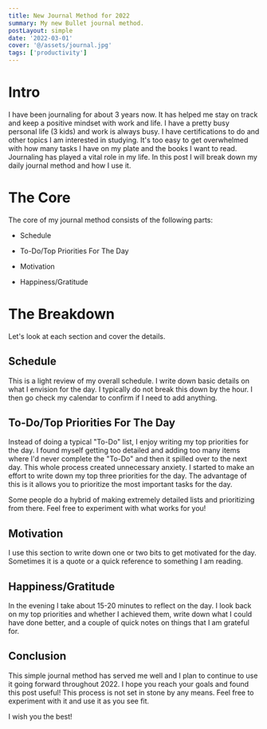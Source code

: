 ```yaml
---
title: New Journal Method for 2022
summary: My new Bullet journal method.
postLayout: simple
date: '2022-03-01'
cover: '@/assets/journal.jpg'
tags: ['productivity']
---
```

# Intro

I have been journaling for about 3 years now. It has helped me stay on track and keep a positive mindset with work and life. I have a pretty busy personal life (3 kids) and work is always busy. I have certifications to do and other topics I am interested in studying. It's too easy to get overwhelmed with how many tasks I have on my plate and the books I want to read. Journaling has played a vital role in my life. In this post I will break down my daily journal method and how I use it.

# The Core

The core of my journal method consists of the following parts:

* Schedule
    
* To-Do/Top Priorities For The Day
    
* Motivation
    
* Happiness/Gratitude
    

# The Breakdown

Let's look at each section and cover the details.

## Schedule

This is a light review of my overall schedule. I write down basic details on what I envision for the day. I typically do not break this down by the hour. I then go check my calendar to confirm if I need to add anything.

## To-Do/Top Priorities For The Day

Instead of doing a typical "To-Do" list, I enjoy writing my top priorities for the day. I found myself getting too detailed and adding too many items where I'd never complete the "To-Do" and then it spilled over to the next day. This whole process created unnecessary anxiety. I started to make an effort to write down my top three priorities for the day. The advantage of this is it allows you to prioritize the most important tasks for the day.

Some people do a hybrid of making extremely detailed lists and prioritizing from there. Feel free to experiment with what works for you!

## Motivation

I use this section to write down one or two bits to get motivated for the day. Sometimes it is a quote or a quick reference to something I am reading.

## Happiness/Gratitude

In the evening I take about 15-20 minutes to reflect on the day. I look back on my top priorities and whether I achieved them, write down what I could have done better, and a couple of quick notes on things that I am grateful for.

## Conclusion

This simple journal method has served me well and I plan to continue to use it going forward throughout 2022. I hope you reach your goals and found this post useful! This process is not set in stone by any means. Feel free to experiment with it and use it as you see fit.

I wish you the best!